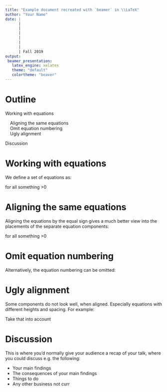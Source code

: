 ```yaml
---
title: "Example document recreated with `beamer` in \\LaTeX"
author: "Your Name"
date: |
      |
      |
      |
      |
      |
      | 
      | Fall 2019
output: 
 beamer_presentation:
   latex_engine: xelatex
   theme: "default"
   colortheme: "beaver"
---
```


# Outline

Working with equations

|     Aligning the same equations
|     Omit equation numbering
|     Ugly alignment 

Discussion

# Working with equations

We define a set of equations as:

\begin{equation} 
a = b + c^2,
\end{equation} 

\begin{equation} 
a - c^2 = b,
\end{equation} 

\begin{equation} 
\text{left side} = \text{right side},
\end{equation} 

\begin{equation} 
\text{left side} + \text{something}  \geq \text{right side},
\end{equation} 

for all something >0

# Aligning the same equations

Aligning the equations by the equal sign gives a much better view into the placements
of the separate equation components:

\begin{align} 
a &= b + c^2,\\
a - c^2 &= b,\\
\text{left side} &= \text{right side},\\
\text{left side} + \text{something} & \geq \text{right side},
\end{align}   

for all something >0

# Omit equation numbering

Alternatively, the equation numbering can be omitted:

\begin{align*} 
a &= b + c^2,\\
a - c^2 &= b,\\
\text{left side} &= \text{right side},\\
\text{left side} + \text{something} & \geq \text{right side},
\end{align*}   

# Ugly alignment

Some components do not look well, when aligned. Especially equations with different
heights and spacing. For example:

\begin{align} 
 E &= mc^2,\\
 m &= \frac{E}{c^2},\\
 c &= \sqrt{\frac{E}{m}},
\end{align}   

Take that into account

# Discussion

This is where you’d normally give your audience a recap of your talk, where you could
discuss e.g. the following:

 - Your main findings
 - The consequences of your main findings
 - Things to do
 - Any other business not curr
